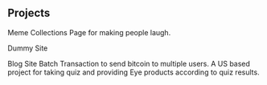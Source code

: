 ## Projects

<ProjectCard title="Meme Collection Page" link="https://memecollections.netlify.app" bg="linear-gradient(to right, #D4145A 0%, #FBB03B 100%)">
Meme Collections Page for making people laugh.
</ProjectCard>

<ProjectCard title="Dummy Site" link="https://dummysites.netlify.app" bg="linear-gradient(to right, #662D8C 0%, #ED1E79
 100%)">
Dummy Site
</ProjectCard>

<ProjectCard title="Blog Site" link="https://blog.supportgenie.io" bg="linear-gradient(to right, #009245 0%, #FCEE21 100%)">
Blog Site
</ProjectCard>

<ProjectCard title="Batching Transaction" link="http://18.207.182.108:4000" bg="linear-gradient(to right, #D585FF 0%,#00FFEE 100%)">
Batch Transaction to send bitcoin to multiple users. 
</ProjectCard>

<ProjectCard title="Cornea Care Quiz Portal" link="https://quiz.mycorneacare.com" bg="linear-gradient(to right, #114357 0%,#F29492 100%)">
 A US based project for taking quiz and providing Eye products according to quiz results.
</ProjectCard>
